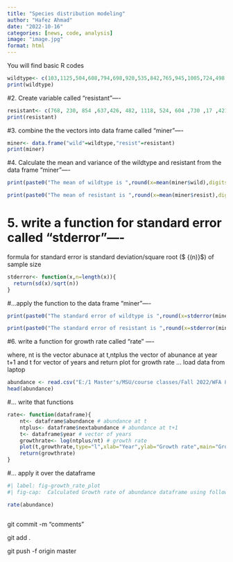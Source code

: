 ```yaml
---
title: "Species distribution modeling"
author: "Hafez Ahmad"
date: "2022-10-16"
categories: [news, code, analysis]
image: "image.jpg"
format: html
---
```


You will find basic R codes

```r
wildtype<- c(103,1125,504,608,794,698,920,535,842,765,945,1005,724,498,727)
print(wildtype)
```

#2. Create variable called "resistant"----

```r
resistant<- c(768, 230, 854 ,637,426, 482, 1118, 524, 604 ,730 ,17 ,421, 587, 782 ,171)
print(resistant)
```

#3. combine the the vectors into data frame called "miner"----

```r
miner<- data.frame("wild"=wildtype,"resist"=resistant)
print(miner)
```

#4. Calculate the mean and variance of the wildtype and resistant from the data frame "miner"----

```r
print(paste0("The mean of wildtype is ",round(x=mean(miner$wild),digits=3)," and the variance is ",round(x=var(miner$wild),digits=3)))
```

```r
print(paste0("The mean of resistant is ",round(x=mean(miner$resist),digits=3)," and the variance is ",round(x=var(miner$resist),digits=3)))
```

# 5. write a function for standard error called "stderror"----

formula for standard error is standard deviation/square root (\$ \frac {\\sigma} {\sqrt (n)}\$) of sample size

```r
stderror<- function(x,n=length(x)){
  return(sd(x)/sqrt(n))
}
```

#...apply the function to the data frame "miner"----

```r
print(paste0("The standard error of wildtype is ",round(x=stderror(miner$wild),digits=3)))
```

```r
print(paste0("The standard error of resistant is ",round(x=stderror(miner$resist),digits=3)))
```

#6. write a function for growth rate called "rate" ----

where, nt is the vector abunace at t,ntplus the vector of abunance at year t+1 and t for vector of years and return plot for growth rate ... load data from laptop

```r
abundance <- read.csv("E:/1 Master's/MSU/course classes/Fall 2022/WFA 8134 RMethod/code/abundance.csv",header = TRUE)
head(abundance)
```

#... write that functions

```r


rate<- function(dataframe){
    nt<- dataframe$abundance # abundance at t
    ntplus<- dataframe$nextabundance # abundance at t+1
    t<- dataframe$year # vector of years
    growthrate<- log(ntplus/nt) # growth rate
    plot(t,growthrate,type="l",xlab="Year",ylab="Growth rate",main="Growth rate of abundance")
    return(growthrate)
}

```

#... apply it over the dataframe

```r
#| label: fig-growth_rate_plot
#| fig-cap:  Calculated Growth rate of abundance dataframe using following formula$r=ln(Nt+1)/Nt$.

rate(abundance)
```

``` 1+2
```

git commit -m "comments"

git add .

git push -f origin master
